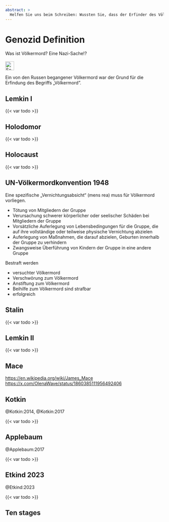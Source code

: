 ```yaml
---
abstract: > 
  Helfen Sie uns beim Schreiben: Wussten Sie, dass der Erfinder des Völkermords ein Russe war? Erfahren Sie, was Völkermord ist und lernen Sie die zehn Phasen des Völkermords kennen.
---
```



# Genozid Definition {#sec-genocide-definition}

::: {.callout-caution title="Mythos"}
Was ist Völkermord? Eine Nazi-Sache!?
[<br></br>![Search for topic in EUvsDisinfo](../all_common_img/EUvsDisinfo_400x240.jpg){height=2em}](https://euvsdisinfo.eu/disinformation-cases/?text=genocide%20holodomor&sort=relevance)
:::

::: {.callout-tip title="Wahrheit"}
Ein von den Russen begangener Völkermord war der Grund für die Erfindung des Begriffs „Völkermord”.
:::

## Lemkin I

{{< var todo >}}


## Holodomor

{{< var todo >}}


## Holocaust

{{< var todo >}}


## UN-Völkermordkonvention 1948

Eine spezifische „Vernichtungsabsicht“ (mens rea) muss für Völkermord vorliegen.

* Tötung von Mitgliedern der Gruppe
* Verursachung schwerer körperlicher oder seelischer Schäden bei Mitgliedern der Gruppe
* Vorsätzliche Auferlegung von Lebensbedingungen für die Gruppe, die auf ihre vollständige oder teilweise physische Vernichtung abzielen
* Auferlegung von Maßnahmen, die darauf abzielen, Geburten innerhalb der Gruppe zu verhindern
* Zwangsweise Überführung von Kindern der Gruppe in eine andere Gruppe

Bestraft werden

* versuchter Völkermord 
* Verschwörung zum Völkermord
* Anstiftung zum Völkermord
* Beihilfe zum Völkermord sind strafbar
* erfolgreich


## Stalin

{{< var todo >}}


## Lemkin II

{{< var todo >}}

## Mace

[https://en.wikipedia.org/wiki/James_Mace](https://en.wikipedia.org/wiki/James_Mace)
[https://x.com/OlenaWave/status/1860385111956492406](https://x.com/OlenaWave/status/1860385111956492406)


## Kotkin 

@Kotkin:2014, @Kotkin:2017

{{< var todo >}}


## Applebaum

@Applebaum:2017

{{< var todo >}}


## Etkind 2023

@Etkind:2023

{{< var todo >}}

## Ten stages



[^genocide-definition-1]: Gregory H. Stanton (1996) The Ten Stages of Genocide. Genocide Watch. [https://www.genocidewatch.com/tenstages](https://www.genocidewatch.com/tenstages)


